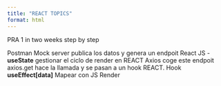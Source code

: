 ```yaml
---
title: "REACT TOPICS"
format: html
---
```


PRA 1 in two weeks
step by step

Postman Mock server publica los datos y genera un endpoit
React JS - **useState** gestionar el ciclo de render en REACT
Axios coge este endpoit
axios.get hace la llamada y se pasan a un hook
REACT. Hook **useEffect[data]**
Mapear con JS
Render